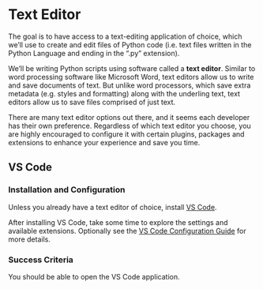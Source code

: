 

# Text Editor

The goal is to have access to a text-editing application of choice, which we'll use to create and edit files of Python code (i.e. text files written in the Python Language and ending in the ".py" extension).

We'll be writing Python scripts using software called a **text editor**. Similar to word processing software like Microsoft Word, text editors allow us to write and save documents of text. But unlike word processors, which save extra metadata (e.g. styles and formatting) along with the underling text, text editors allow us to save files comprised of just text.

There are many text editor options out there, and it seems each developer has their own preference. Regardless of which text editor you choose, you are highly encouraged to configure it with certain plugins, packages and extensions to enhance your experience and save you time.

## VS Code

### Installation and Configuration

Unless you already have a text editor of choice, install [VS Code](https://code.visualstudio.com/).

After installing VS Code, take some time to explore the settings and available extensions. Optionally see the [VS Code Configuration Guide](./vs-code-config.qmd) for more details.

### Success Criteria

You should be able to open the VS Code application.
